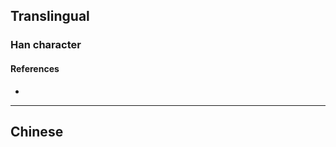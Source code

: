 {{also|戇}}
{{character info/new}}
==Translingual==

===Han character===
{{Han char|rn=61|rad=心|as=21|sn=25|four=|canj=YOP|ids=⿱赣心}}

====References====
* {{Han ref|kx=0409.291|hdz=42372.240|uh=6206|ud=25094}}

----

==Chinese==
{{zh-see|戇}}